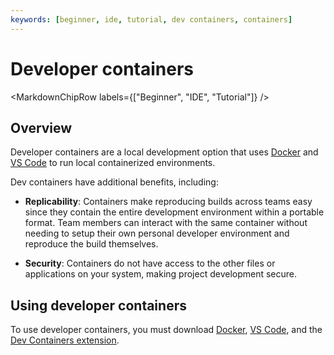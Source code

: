 ```yaml
---
keywords: [beginner, ide, tutorial, dev containers, containers]
---
```



# Developer containers

<MarkdownChipRow labels={["Beginner", "IDE", "Tutorial"]} />

## Overview

Developer containers are a local development option that uses [Docker](https://www.docker.com/get-started/) and [VS Code](https://code.visualstudio.com/) to run local containerized environments.

Dev containers have additional benefits, including:

- **Replicability**: Containers make reproducing builds across teams easy since they contain the entire development environment within a portable format. Team members can interact with the same container without needing to setup their own personal developer environment and reproduce the build themselves.

- **Security**: Containers do not have access to the other files or applications on your system, making project development secure.

## Using developer containers

To use developer containers, you must download [Docker](https://www.docker.com/get-started/), [VS Code](https://code.visualstudio.com/), and the [Dev Containers extension](https://containers.dev/supporting#dev-containers).